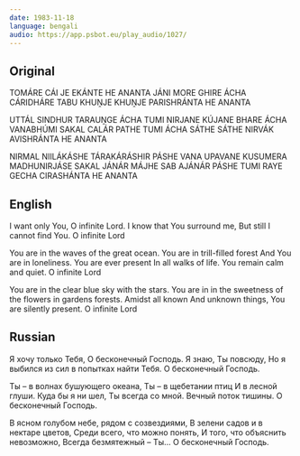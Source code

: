 ```yaml
---
date: 1983-11-18
language: bengali
audio: https://app.psbot.eu/play_audio/1027/
---
```


## Original

TOMÁRE CÁI JE EKÁNTE
HE ANANTA
JÁNI MORE GHIRE ÁCHA CÁRIDHÁRE
TABU KHUṊJE KHUṊJE PARISHRÁNTA
HE ANANTA

UTTÁL SINDHUR TARAUṊGE ÁCHA TUMI
NIRJANE KÚJANE
BHARE ÁCHA VANABHÚMI
SAKAL CALÁR PATHE
TUMI ÁCHA SÁTHE SÁTHE
NIRVÁK AVISHRÁNTA
HE ANANTA

NIRMAL NIILÁKÁSHE TÁRAKÁRÁSHIR PÁSHE
VANA UPAVANE KUSUMERA MADHUNIRJÁSE
SAKAL JÁNÁR MÁJHE
SAB AJÁNÁR PÁSHE
TUMI RAYE GECHA CIRASHÁNTA
HE ANANTA

## English

I want only You,
O infinite Lord.
I know that You surround me,
But still I cannot find You.
O infinite Lord

You are in the waves of the great ocean.
You are in trill-filled forest
And You are in loneliness.
You are ever present
In all walks of life.
You remain calm and quiet.
O infinite Lord

You are in the clear blue sky with the stars.
You are in in the sweetness of the flowers in gardens forests.
Amidst all known
And unknown things,
You are silently present.
O infinite Lord

## Russian

Я хочу только Тебя,
О бесконечный Господь.
Я знаю, Ты повсюду,
Но я выбился из сил в попытках найти Тебя.
О бесконечный Господь.

Ты – в волнах бушующего океана,
Ты – в щебетании птиц
И в лесной глуши.
Куда бы я ни шел,
Ты всегда со мной.
Вечный поток тишины.
О бесконечный Господь.

В ясном голубом небе, рядом с созвездиями,
В зелени садов и в нектаре цветов,
Среди всего, что можно понять,
И того, что объяснить невозможно,
Всегда безмятежный – Ты...
О бесконечный Господь.
